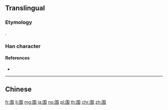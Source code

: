 ==Translingual==
{{Han simplified forms|圍|囲|围}}

===Etymology===
{{Han simp|圍|f=韋|t=韦}}.

===Han character===
{{Han char|rn=31|rad=囗|as=04|sn=7|four=|canj=WQS|ids=⿴囗韦}}

====References====
* {{Han ref|kx=0217.251|hdz=10714.040|uh=56F4|ud=22260}}

----

==Chinese==
{{zh-see|圍}}

[[fr:围]]
[[li:围]]
[[mg:围]]
[[ja:围]]
[[no:围]]
[[pl:围]]
[[th:围]]
[[chr:围]]
[[zh:围]]